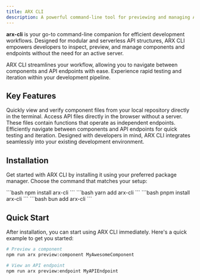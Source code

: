 ```yaml
---
title: ARX CLI
description: A powerful command-line tool for previewing and managing API endpoints and components directly from your local repository.
---
```




**arx-cli** is your go-to command-line companion for efficient development workflows. Designed for modular and serverless API structures, ARX CLI empowers developers to inspect, preview, and manage components and endpoints without the need for an active server.

<Card icon="🚀" title="Supercharge Your Development">
  ARX CLI streamlines your workflow, allowing you to navigate between components and API endpoints with ease. Experience rapid testing and iteration within your development pipeline.
</Card>

## Key Features

<CardGrid stagger>
  <Card icon="🖥️" title="Preview Components">
    Quickly view and verify component files from your local repository directly in the terminal.
  </Card>
  <Card icon="🌐" title="Standalone API Viewing">
    Access API files directly in the browser without a server. These files contain functions that operate as independent endpoints.
  </Card>
  <Card icon="⚡" title="Streamlined Workflow">
    Efficiently navigate between components and API endpoints for quick testing and iteration.
  </Card>
  <Card icon="🛠️" title="Developer-Friendly">
    Designed with developers in mind, ARX CLI integrates seamlessly into your existing development environment.
  </Card>
</CardGrid>

## Installation

Get started with ARX CLI by installing it using your preferred package manager. Choose the command that matches your setup:

<Tabs>
  <TabItem label="npm">
    ```bash
    npm install arx-cli
    ```
  </TabItem>
  <TabItem label="yarn">
    ```bash
    yarn add arx-cli
    ```
  </TabItem>
  <TabItem label="pnpm">
    ```bash
    pnpm install arx-cli
    ```
  </TabItem>
  <TabItem label="bun">
    ```bash
    bun add arx-cli
    ```
  </TabItem>
</Tabs>

## Quick Start

After installation, you can start using ARX CLI immediately. Here's a quick example to get you started:

```bash
# Preview a component
npm run arx preview:component MyAwesomeComponent

# View an API endpoint
npm run arx preview:endpoint MyAPIEndpoint